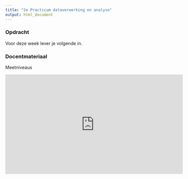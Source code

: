 ```yaml
---
title: "2e Practicum dataverwerking en analyse"
output: html_document
---
```



### Opdracht

Voor deze week lever je volgende in.


### Docentmateriaal

Meetniveaus

<iframe width="560" height="315" src="https://www.youtube.com/embed/LPHYPXBK_ks" frameborder="0" allow="autoplay; encrypted-media" allowfullscreen></iframe>